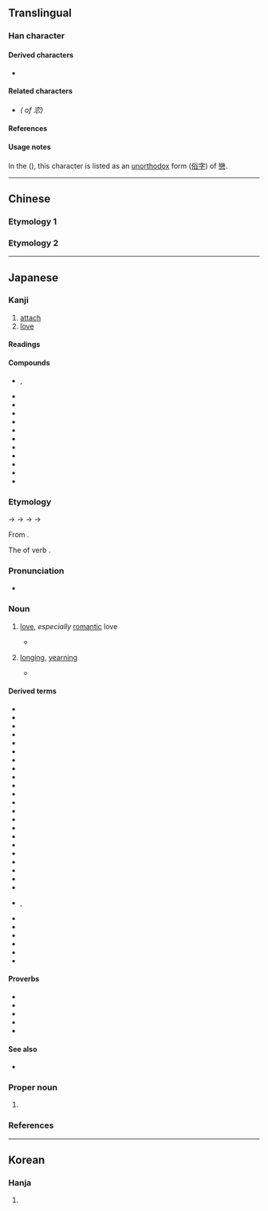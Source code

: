 {{also|戀}}
{{character info}}
==Translingual==
{{ja-forms|恋|恋|[[戀]]}}

===Han character===
{{Han char|rn=61|rad=心|as=06|sn=10|four=00333|canj=YCP|ids=⿱𰁜心,⿱亦心}}

====Derived characters====
* {{l|mul|[[𪮠]], [[𦃳]], [[𨄄]], [[𢣫]]}}

====Related characters====
* {{l|mul|[[戀]]}} ''({{w|Traditional Chinese|Traditional form}} of 恋)''

====References====
{{Han ref|kx=0383.360|dkj=10537|dj=0714.120|hdz=42292.070|uh=604B}}

====Usage notes====
In the {{w|Kangxi dictionary}} ({{w|Zhengzitong|正字通}}), this character is listed as an [[unorthodox]] form ([[俗字]]) of [[戀]].

----

==Chinese==

===Etymology 1===
{{zh-see|戀|sv}}

===Etymology 2===
{{zh-see|甚|v}}

----

==Japanese==
{{ja-kanji forms|恋|戀}}

===Kanji===
{{ja-kanji|rs=心06|kyu=戀}}

# [[attach]]
# [[love]]

====Readings====
{{ja-readings
|goon=れん
|kanon=れん
|kun=こ-う<こ-ふ, こい-<こひ-, こい-し.い<こひ-し.い
}}

====Compounds====
{{der-top3}}
* {{ja-r|恋%恋|れん%れん|rom=-}}, {{ja-r|恋%々|れん%れん}}
* {{ja-r|恋%愛|れん%あい}}
* {{ja-r|恋%歌|れん%か}}
* {{ja-r|恋%情|れん%じょう}}
* {{ja-r|恋%着|れん%ちゃく}}
* {{ja-r|恋%慕|れん%ぼ}}
* {{ja-r|愛%恋|あい%れん}}
* {{ja-r|遠%恋|えん%れん}}
* {{ja-r|失%恋|しつ%れん}}
* {{ja-r|邪%恋|じゃ%れん}}
* {{ja-r|悲%恋|ひ%れん}}
* {{ja-r|秘%恋|ひ%れん}}
{{der-bottom}}

===Etymology===
{{ja-kanjitab|こい|yomi=k}}
{{IPAfont|⟨ko<sub>1</sub>pi<sub>2</sub>⟩}} → {{IPAchar|/kʷopʷɨ/}} → {{IPAchar|/kofi/}} → {{IPAchar|/kowi/}} → {{IPAchar|/koi/}}

From {{inh|ja|ojp|sort=こい|-}}.

The {{m|ja|連用形|tr=ren'yōkei||stem or continuative form}} of verb {{m|ja|恋う|tr=kou||to [[love]], [[yearn]]}}.

===Pronunciation===
{{ja-pron|yomi=k|こい|acc=1|acc_ref=DJR,NHK}}
* {{homophones|ja|濃い|故意}}

===Noun===
{{ja-noun|こい|hhira=こひ}}

# [[love]], ''especially'' [[romantic]] love
#* {{RQ:Goshuishu|14|815; also ''{{w|Hyakunin Isshu}}'', poem 65}}
#*: {{ja-usex|恨みわびほさぬ袖だにあるものを'''恋'''に朽ちなむ名こそ惜しけれ|うらみ わび ほさぬ そで だに ある もの を '''こひ''' に くちなむ な こそ をしけれ|rom=urami wabi hosanu sode dani aru mono o '''koi''' ni kuchinan na koso oshikere|Anger and sorrow have made my never-dry sleeves a complete ruin―but still more hateful to me is '''love's''' ruin of my good name.<ref>{{cite-book|1991|Steven D. Carter|Traditional Japanese Poetry: An Anthology|edition=illustrated|publisher=Stanford University Press|isbn=0-8047-2212-9|page=227}}</ref>|sort=こい}}
# [[longing]], [[yearning]]
#* {{RQ:Shuishu|11|622; also ''{{w|Ogura Hyakunin Isshu|Hyakunin Isshu}}'', poem 40}}
#*: {{ja-usex|しのぶれど色に出でにけりわが'''恋'''は物や思ふと人の問ふまで|しのぶれど いろ に いでにけり わが '''こひ''' は もの や おもふ と ひと の とふ まで|rom=shinoburedo iro ni idenikeri waga '''koi''' wa mono ya omou to hito no tou made|Even though I hide it, it shows all over my face, such is my '''longing''' so that people ask me "What ''are'' you thinking about?"<ref>{{cite-book|1996|Joshua S. Mostow |Pictures of the Heart: The Hyakunin Isshu in Word and Image|edition=illustrated|publisher=University of Hawaii Press|isbn=0-8248-1705-2|page=260}}</ref>|sort=こい}}

====Derived terms====
{{der-top4}}
* {{ja-r|恋しい|こいし.い}}
* {{ja-r|恋する|こいする}}
* {{ja-r|恋%歌|こい%うた}}
* {{ja-r|恋%占い|こい%-うらない}}
* {{ja-r|恋%歌|こい%か}}
* {{ja-r|恋%風|こい%かぜ}}
* {{ja-r|恋%活|こい%かつ}}
* {{ja-r|恋%心|こい%ごころ}}
* {{ja-r|恋%路|こい%じ}}
* {{ja-r|恋%塚|こい%づか}}
* {{ja-r|恋%疲れ|こい%づかれ}}
* {{ja-r|恋%妻|こい%づま}}
* {{ja-r|恋%仲|こい%なか}}
* {{ja-r|恋%猫|こい%ねこ}}
* {{ja-r|恋の悩み|こい の なやみ}}
* {{ja-r|恋の闇|こい の やみ}}
* {{ja-r|恋%人|こい%びと}}
* {{ja-r|恋%文|こい%ぶみ}}
* {{ja-r|恋%水|こい%みず}}
* {{ja-r|恋 物%語|こい もの%がたり}}
* {{ja-r|恋%敵|こい%がたき}}
* {{ja-r|恋%病|こい%やまい}}
* {{ja-r|恋%煩い|こい%わずらい|rom=-}}, {{ja-r|恋%患い|こい%わずらい}}
* {{ja-r|色%恋|いろ%こい}}
* {{ja-r|片%恋|かた%こい}}
* {{ja-r|妻%恋|つま%ごい}}
* {{ja-r|初%恋|はつ%こい}}
* {{ja-r|秘%恋|ひめ%ごい}}
* {{ja-r|諸%恋|もろ%ごい}}
{{der-bottom}}

====Proverbs====
* {{ja-r|恋に上%下の隔てなし|こい に じょう%げ の へだて なし}}
* {{ja-r|恋は曲%者|こい は くせ%もの}}
* {{ja-r|恋は思%案の外|こい は し%あん の ほか}}
* {{ja-r|恋は盲%目|こい は もう%もく|[[love is blind]]}}
* {{ja-r|恋は闇|こい は やみ|love is dark → love is blind}}

====See also====
* {{ja-r|愛|あい}}

===Proper noun===
{{ja-pos|proper|こい|hhira=こひ}}

# {{given name|ja|female|A=a|sort=こい}}

===References===
<references/>

----

==Korean==

===Hanja===
{{ko-hanja|hangeul=[[련]]>[[연]]|eumhun=|rv=ryeon>yeon|mr=ryŏn>yŏn|y=lyen>yen}}

# {{rfdef|ko|sort=心06}}